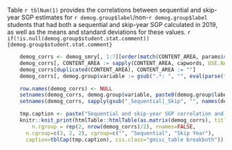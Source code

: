 Table `r tblNum(1)` provides the correlations between sequential and skip-year SGP estimates for `r demog.group$label`/non-`r demog.group$label` students that had both a sequential and skip-year SGP calculated in 2019, as well as the means and standard deviations for these values. `r if(!is.null(demog.group$student.stat.comment)) {demog.group$student.stat.comment}`

```r
	demog_corrs <- demog_smry[, 1:7][order(match(CONTENT_AREA, params$subject_order))] # Means/SDs/Cors
	demog_corrs[, CONTENT_AREA := sapply(CONTENT_AREA, capwords, USE.NAMES=FALSE)]
	demog_corrs[duplicated(CONTENT_AREA), CONTENT_AREA := ""]
	demog_corrs[, demog.group$variable := gsub(".*: ", "", eval(parse(text = demog.group$variable)))]

	row.names(demog_corrs) <- NULL
	setnames(demog_corrs, demog.group$variable, paste0(demog.group$label, "_STATUS"))
	setnames(demog_corrs, sapply(gsub("_Sequential|_Skip", "", names(demog_corrs)), capwords, special.words=c(demog.group$label, "ED", "EL", "ELL", "FRL", "IEP", "SD", "SGP", "SWD")))

	tmp.caption <- paste("Sequential and skip-year SGP correlation and mean/standard deviation by content area and",  demog.group$label, "status")
	knitr::knit_print(htmlTable::htmlTable(as.matrix(demog_corrs), title="", align="rrccccc", 
		n.rgroup = rep(2, nrow(demog_corrs)/2), rnames=FALSE,
	  n.cgroup=c(3, 2, 2), cgroup=c("", "Sequential", "Skip Year"),
	  caption=tblCap(tmp.caption), css.class="gmisc_table breakboth"))
```
